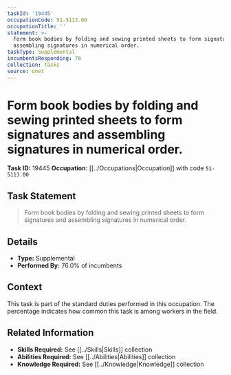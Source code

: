 ```yaml
---
taskId: '19445'
occupationCode: 51-5113.00
occupationTitle: ''
statement: >-
  Form book bodies by folding and sewing printed sheets to form signatures and
  assembling signatures in numerical order.
taskType: Supplemental
incumbentsResponding: 76
collection: Tasks
source: onet
---
```

# Form book bodies by folding and sewing printed sheets to form signatures and assembling signatures in numerical order.

**Task ID:** 19445
**Occupation:** [[../Occupations|Occupation]] with code `51-5113.00`

## Task Statement

> Form book bodies by folding and sewing printed sheets to form signatures and assembling signatures in numerical order.

## Details

- **Type:** Supplemental
- **Performed By:** 76.0% of incumbents

## Context

This task is part of the standard duties performed in this occupation. The percentage indicates how common this task is among workers in the field.

## Related Information

- **Skills Required:** See [[../Skills|Skills]] collection
- **Abilities Required:** See [[../Abilities|Abilities]] collection
- **Knowledge Required:** See [[../Knowledge|Knowledge]] collection
